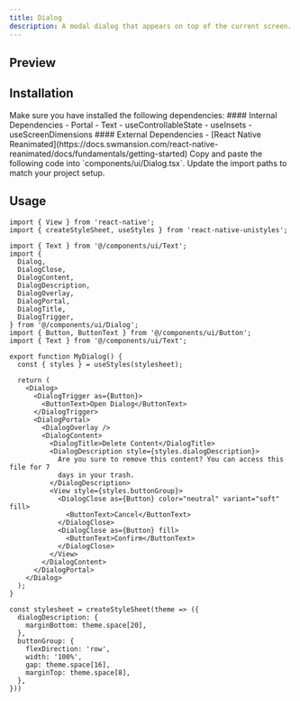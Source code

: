 ```yaml
---
title: Dialog
description: A modal dialog that appears on top of the current screen.
---
```



## Preview
<ComponentPreview name="Dialog" />

## Installation

<Steps>

<Step>
Make sure you have installed the following dependencies:
#### Internal Dependencies
  - <Link href={'/docs/utils/portal'}>Portal</Link>
  - <Link href={'/docs/components/Text'}>Text</Link>
  - <Link href={'/docs/hooks/useControllableState'}>useControllableState</Link>
  - <Link href={'/docs/hooks/useInsets'}>useInsets</Link>
  - <Link href={'/docs/hooks/useScreenDimensions'}>useScreenDimensions</Link>
#### External Dependencies
  - [React Native Reanimated](https://docs.swmansion.com/react-native-reanimated/docs/fundamentals/getting-started)
</Step>

<Step>
Copy and paste the following code into `components/ui/Dialog.tsx`.
<DynamicCodeBlock lang="tsx" code={readComponentFile('Dialog')} />
</Step>

<Step>
Update the import paths to match your project setup.
</Step>

</Steps>

## Usage

```tsx title="MyDialog.tsx"
import { View } from 'react-native';
import { createStyleSheet, useStyles } from 'react-native-unistyles';

import { Text } from '@/components/ui/Text';
import {
  Dialog,
  DialogClose,
  DialogContent,
  DialogDescription,
  DialogOverlay,
  DialogPortal,
  DialogTitle,
  DialogTrigger,
} from '@/components/ui/Dialog';
import { Button, ButtonText } from '@/components/ui/Button';
import { Text } from '@/components/ui/Text';

export function MyDialog() {
  const { styles } = useStyles(stylesheet);

  return (
    <Dialog>
      <DialogTrigger as={Button}>
        <ButtonText>Open Dialog</ButtonText>
      </DialogTrigger>
      <DialogPortal>
        <DialogOverlay />
        <DialogContent>
          <DialogTitle>Delete Content</DialogTitle>
          <DialogDescription style={styles.dialogDescription}>
            Are you sure to remove this content? You can access this file for 7
            days in your trash.
          </DialogDescription>
          <View style={styles.buttonGroup}>
            <DialogClose as={Button} color="neutral" variant="soft" fill>
              <ButtonText>Cancel</ButtonText>
            </DialogClose>
            <DialogClose as={Button} fill>
              <ButtonText>Confirm</ButtonText>
            </DialogClose>
          </View>
        </DialogContent>
      </DialogPortal>
    </Dialog>
  );
}

const stylesheet = createStyleSheet(theme => ({
  dialogDescription: {
    marginBottom: theme.space[20],
  },
  buttonGroup: {
    flexDirection: 'row',
    width: '100%',
    gap: theme.space[16],
    marginTop: theme.space[8],
  },
}))
```